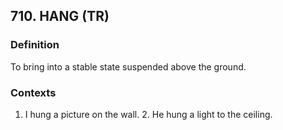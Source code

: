 ## 710. HANG (TR)
### Definition
To bring into a stable state suspended above the ground.

### Contexts
1. I hung a picture on the wall. 2. He hung a light to the ceiling.

